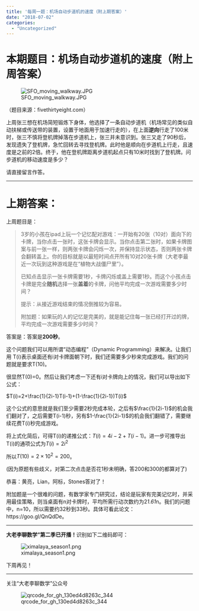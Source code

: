 ```yaml
---
title: '每周一题：机场自动步道机的速度（附上期答案）'
date: "2018-07-02"
categories:
  - "Uncategorized"
---
```


<h1>本期题目：机场自动步道机的速度（附上周答案）</h1>

![SFO_moving_walkway.JPG](https://dalaoliblog.wordpress.com/wp-content/uploads/2018/07/sfo_moving_walkway.jpg)

（题目来源：fivethirtyeight.com）

上周张三想在机场简短锻炼下身体，他选择了一条自动步道机（机场常见的类似自动扶梯或传送带的装置，设置于地面用于加速行走的），在上面**逆向**行走了100米时，张三不慎将登机牌掉落在步道机上，张三并未意识到。张三又走了90秒后，发现遗失了登机牌，急忙回转去寻找登机牌。此时他是顺向在步道机上行走，且速度是之前的2倍。终于，他在登机牌距离步道机起点只有10米时找到了登机牌。问步道机的移动速度是多少？

请直接留言作答。

<hr />

<h1>上期答案：</h1>

上周题目是：

<blockquote>3岁的小孩在ipad上玩一个记忆配对游戏：一开始有20张（10对）面向下的卡牌，当你点击一张时，这张卡牌会显示。当你点击第二张时，如果卡牌图案与前一张一样，则两张卡牌会闪烁一次，并保持显示状态，否则两张卡牌会翻转盖上。你的目标就是以最短时间点开所有10对20张卡牌（大老李最近一次玩到这种游戏是在“植物大战僵尸里”）。

已知点击显示一张卡牌需要1秒，卡牌闪烁或盖上需要1秒。而这个小孩点击卡牌是完全**随机**选择一张**盖着**的卡牌，问他平均完成一次游戏需要多少时间？

提示：从接近游戏结束的情况倒推较为容易。

附加题：如果玩的人的记忆是完美的，就是能记住每一张已经打开过的牌，平均完成一次游戏需要多少时间？</blockquote>

答案是：答案是**200秒**。

这个问题我们可以用所谓“动态编程”（Dynamic Programming）来解决。让我们用 T(i)表示桌面还有i对卡牌面朝下时，我们还需要多少秒来完成游戏。我们的问题就是要求T(10)。

很显然T(0)=0。然后让我们考虑一下还有i对卡牌向上的情况，我们可以导出如下公式：

$T(i)=2+\frac{1}{2i-1}T(i-1)+(1-\frac{1}{2i-1})T(i)$

这个公式的意思就是我们至少需要2秒完成本轮，之后有$\frac{1}{2i-1}$的机会我们翻对了，之后需要T(i-1)秒，另有$1-\frac{1}{2i-1}$的机会我们翻错了，需要继续花费T(i)秒完成游戏。

将上式化简后，可得T(i)的递推公式：$T(i)=4i-2+T(i-1)$。进一步可推导出T(i)的通项公式为$T(i)=2i^{2}$

所以$T(10)=2\times 10^{2}=200$。

(因为原题有些歧义，对第二次点击是否花1秒未明确，答200和300的都算对了)

恭喜：黄亮，Lian，阿标，Stones答对了！

附加题是一个很难的问题，有数学家专门研究过，结论是玩家有完美记忆时，并采用最佳策略，则当桌面有n对卡牌时，平均所需行动次数约为2*1.61*n。我们的问题中，n=10，所以需要约32秒到33秒。具体可看此论文：https://goo.gl/QnQdDe。

<hr />

**大老李聊数学”第二季已开播！**识别如下二维码即可：

![ximalaya_season1.png](https://dalaoliblog.wordpress.com/wp-content/uploads/2018/05/ximalaya_season1.png)

下周再见！

<hr />

关注“大老李聊数学”公众号

![qrcode_for_gh_130ed4d8263c_344](https://dalaoliblog.wordpress.com/wp-content/uploads/2017/09/qrcode_for_gh_130ed4d8263c_344.jpg)